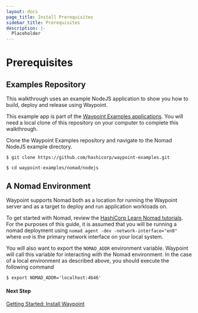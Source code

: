 ```yaml
---
layout: docs
page_title: Install Prerequisites
sidebar_title: Prerequisites
description: |-
  Placeholder
---
```


# Prerequisites

## Examples Repository

This walkthrough uses an example NodeJS application to show you how to build, deploy and release using Waypoint.

This example app is part
of the [Waypoint Examples applications](https://github.com/hashicorp/waypoint-examples). You will need a local clone of this repository on your computer to complete this walkthrough.

Clone the Waypoint Examples repository and navigate to the Nomad NodeJS example directory.

```shell-session
$ git clone https://github.com/hashicorp/waypoint-examples.git

$ cd waypoint-examples/nomad/nodejs
```

## A Nomad Environment

Waypoint supports Nomad both as a location for running the Waypoint server and as a target to deploy and run application workloads on.

To get started with Nomad, review the [HashiCorp Learn Nomad tutorials](https://learn.hashicorp.com/nomad). For the purposes of this guide, it is assumed that you will be running a nomad deployment using `nomad agent -dev -network-interface="en0"` where `en0` is the primary network interface on your local system.

You will also want to export the `NOMAD_ADDR` environment variable. Waypoint will call this variable for interacting with the Nomad environment. In the case of a local environment as described above, you should execute the following command

```shell-session
$ export NOMAD_ADDR='localhost:4646'
```

#### Next Step

[Getting Started: Install Waypoint](/docs/getting-started/nomad-example-app/install-waypoint)

